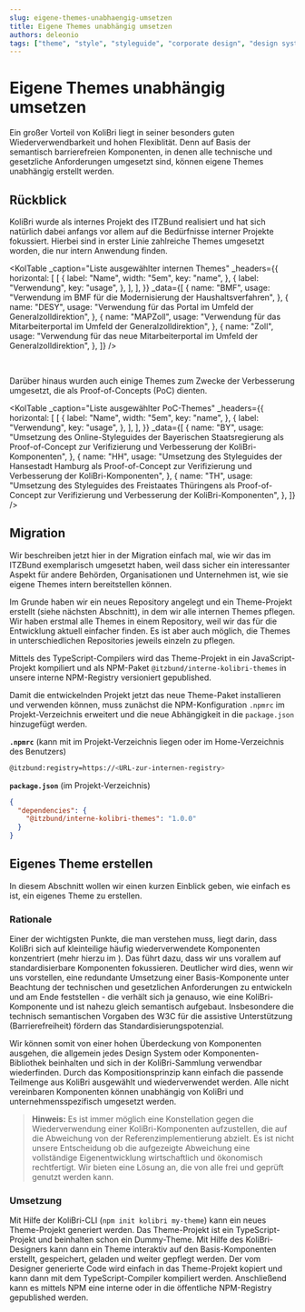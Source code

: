 ```yaml
---
slug: eigene-themes-unabhaengig-umsetzen
title: Eigene Themes unabhängig umsetzen
authors: deleonio
tags: ["theme", "style", "styleguide", "corporate design", "design system"]
---
```



# Eigene Themes unabhängig umsetzen

Ein großer Vorteil von KoliBri liegt in seiner besonders guten Wiederverwendbarkeit und hohen Flexiblität. Denn auf
Basis der semantisch barrierefreien Komponenten, in denen alle technische und gesetzliche Anforderungen umgesetzt
sind, können eigene Themes unabhängig erstellt werden.

## Rückblick

KoliBri wurde als internes Projekt des ITZBund realisiert und hat sich natürlich dabei anfangs vor allem auf die Bedürfnisse interner
Projekte fokussiert. Hierbei sind in erster Linie zahlreiche Themes umgesetzt worden, die nur intern Anwendung finden.

<KolTable
  _caption="Liste ausgewählter internen Themes"
  _headers={{
    horizontal: [
      [
        {
          label: "Name",
          width: "5em",
          key: "name",
        },
        {
          label: "Verwendung",
          key: "usage",
        },
      ],
    ],
  }}
  _data={[
    {
      name: "BMF",
      usage: "Verwendung im BMF für die Modernisierung der Haushaltsverfahren",
    },
    {
      name: "DESY",
      usage: "Verwendung für das Portal im Umfeld der Generalzolldirektion",
    },
    {
      name: "MAPZoll",
      usage:
        "Verwendung für das Mitarbeiterportal im Umfeld der Generalzolldirektion",
    },
    {
      name: "Zoll",
      usage:
        "Verwendung für das neue Mitarbeiterportal im Umfeld der Generalzolldirektion",
    },
  ]}
/>

<br />

Darüber hinaus wurden auch einige Themes zum Zwecke der Verbesserung umgesetzt, die als Proof-of-Concepts (PoC) dienten.

<KolTable
  _caption="Liste ausgewählter PoC-Themes"
  _headers={{
    horizontal: [
      [
        {
          label: "Name",
          width: "5em",
          key: "name",
        },
        {
          label: "Verwendung",
          key: "usage",
        },
      ],
    ],
  }}
  _data={[
    {
      name: "BY",
      usage:
        "Umsetzung des Online-Styleguides der Bayerischen Staatsregierung als Proof-of-Concept zur Verifizierung und Verbesserung der KoliBri-Komponenten",
    },
    {
      name: "HH",
      usage:
        "Umsetzung des Styleguides der Hansestadt Hamburg als Proof-of-Concept zur Verifizierung und Verbesserung der KoliBri-Komponenten",
    },
    {
      name: "TH",
      usage:
        "Umsetzung des Styleguides des Freistaates Thüringens als Proof-of-Concept zur Verifizierung und Verbesserung der KoliBri-Komponenten",
    },
  ]}
/>

## Migration

Wir beschreiben jetzt hier in der Migration einfach mal, wie wir das im ITZBund exemplarisch umgesetzt haben, weil dass sicher
ein interessanter Aspekt für andere Behörden, Organisationen und Unternehmen ist, wie sie eigene Themes intern bereitstellen
können.

Im Grunde haben wir ein neues Repository angelegt und ein Theme-Projekt erstellt (siehe nächsten Abschnitt), in dem wir alle
internen Themes pflegen. Wir haben erstmal alle Themes in einem Repository, weil wir das für die Entwicklung aktuell einfacher
finden. Es ist aber auch möglich, die Themes in unterschiedlichen Repositories jeweils einzeln zu pflegen.

Mittels des TypeScript-Compilers wird das Theme-Projekt in ein JavaScript-Projekt kompiliert und als NPM-Paket <code>@itzbund/interne-kolibri-themes</code>
in unsere interne NPM-Registry versioniert gepublished.

Damit die entwickelnden Projekt jetzt das neue Theme-Paket installieren und verwenden können, muss zunächst die NPM-Konfiguration <code>.npmrc</code>
im Projekt-Verzeichnis erweitert und die neue Abhängigkeit in die <code>package.json</code> hinzugefügt werden.

**`.npmrc`** (kann mit im Projekt-Verzeichnis liegen oder im Home-Verzeichnis des Benutzers)

```bash
@itzbund:registry=https://<URL-zur-internen-registry>
```

**`package.json`** (im Projekt-Verzeichnis)

```json
{
  "dependencies": {
    "@itzbund/interne-kolibri-themes": "1.0.0"
  }
}
```

## Eigenes Theme erstellen

In diesem Abschnitt wollen wir einen kurzen Einblick geben, wie einfach es ist, ein eigenes Theme zu erstellen.

### Rationale

Einer der wichtigsten Punkte, die man verstehen muss, liegt darin, dass KoliBri sich auf kleinteilige
häufig wiederverwendete Komponenten konzentriert (mehr hierzu im <KolLink _href="/docs/manifest" _label="Manifest" />).
Das führt dazu, dass wir uns vorallem auf standardisierbare Komponenten fokussieren. Deutlicher wird dies,
wenn wir uns vorstellen, eine redundante Umsetzung einer Basis-Komponente unter Beachtung der technischen und
gesetzlichen Anforderungen zu entwickeln und am Ende feststellen - die verhält sich ja genauso, wie eine KoliBri-
Komponente und ist nahezu gleich semantisch aufgebaut. Insbesondere die technisch semantischen Vorgaben des W3C
für die assistive Unterstützung (Barrierefreiheit) fördern das Standardisierungspotenzial.

Wir können somit von einer hohen Überdeckung von Komponenten ausgehen, die allgemein jedes Design System oder
Komponenten-Bibliothek beinhalten und sich in der KoliBri-Sammlung verwendbar wiederfinden. Durch das Kompositionsprinzip
kann einfach die passende Teilmenge aus KoliBri ausgewählt und wiederverwendet werden. Alle nicht vereinbaren Komponenten
können unabhängig von KoliBri und unternehmensspezifisch umgesetzt werden.

> **Hinweis:** Es ist immer möglich eine Konstellation gegen die Wiederverwendung einer KoliBri-Komponenten aufzustellen,
> die auf die Abweichung von der Referenzimplementierung abzielt. Es ist nicht unsere Entscheidung ob die aufgezeigte
> Abweichung eine vollständige Eigenentwicklung wirtschaftlich und ökonomisch rechtfertigt. Wir bieten eine Lösung an, die
> von alle frei und geprüft genutzt werden kann.

### Umsetzung

Mit Hilfe der KoliBri-CLI (<code>npm init kolibri my-theme</code>) kann ein neues Theme-Projekt generiert werden. Das Theme-Projekt
ist ein TypeScript-Projekt und beinhalten schon ein Dummy-Theme. Mit Hilfe des KoliBri-Designers kann dann ein Theme
interaktiv auf den Basis-Komponenten erstellt, gespeichert, geladen und weiter gepflegt werden. Der vom Designer generierte Code wird
einfach in das Theme-Projekt kopiert und kann dann mit dem TypeScript-Compiler kompiliert werden. Anschließend kann es mittels NPM
eine interne oder in die öffentliche NPM-Registry gepublished werden.
